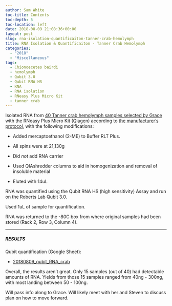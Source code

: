 ```yaml
---
author: Sam White
toc-title: Contents
toc-depth: 5
toc-location: left
date: 2018-08-09 21:08:36+00:00
layout: post
slug: rna-isolation-quantificaiton-tanner-crab-hemolymph
title: RNA Isolation & Quantificaiton - Tanner Crab Hemolymph
categories:
  - "2018"
  - "Miscellaneous"
tags:
  - Chionoecetes bairdi
  - hemolymph
  - Qubit 3.0
  - Qubit RNA HS
  - RNA
  - RNA isolation
  - RNeasy Plus Micro Kit
  - tanner crab
---
```


Isolated RNA from [40 Tanner crab hemolymph samples selected by Grace](https://github.com/RobertsLab/resources/issues/336) with the RNeasy Plus Micro Kit (Qiagen) according to [the manufacturer's protocol](https://github.com/RobertsLab/resources/blob/master/protocols/Commercial_Protocols/Qiagen_RNeasy-Plus-Micro-Handbook.pdf), with the following modifications:





  * Added mercaptoethanol (2-ME) to Buffer RLT Plus.



  * All spins were at 21,130g



  * Did _not_ add RNA carrier



  * Used QIAshredder columns to aid in homogenization and removal of insoluble material



  * Eluted with 14uL






RNA was quantified using the Qubit RNA HS (high sensitivity) Assay and run on the Roberts Lab Qubit 3.0.

Used 1uL of sample for quantification.

RNA was returned to the -80C box from where original samples had been stored (Rack 2, Row 3, Column 4).



* * *





##### RESULTS



Qubit quantification (Google Sheet):





  * [20180809_qubit_RNA_crab](https://docs.google.com/spreadsheets/d/1Je45_zXiaZeh478XA5kyFdVQIXiU4rvQeEELfGZTgfY/edit?usp=sharing)



Overall, the results aren't great. Only 15 samples (out of 40) had detectable amounts of RNA. Yields from those 15 samples ranged from 40ng - 300ng, with most landing between 50 - 100ng.

Will pass info along to Grace. Will likely meet with her and Steven to discuss plan on how to move forward.
